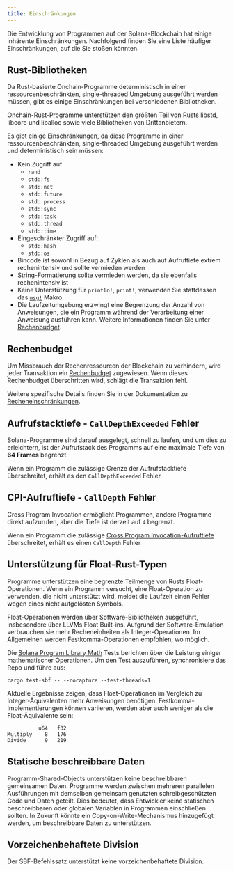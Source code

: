 ```yaml
---
title: Einschränkungen
---
```


Die Entwicklung von Programmen auf der Solana-Blockchain hat einige inhärente
Einschränkungen. Nachfolgend finden Sie eine Liste häufiger Einschränkungen, auf
die Sie stoßen könnten.

## Rust-Bibliotheken

Da Rust-basierte Onchain-Programme deterministisch in einer
ressourcenbeschränkten, single-threaded Umgebung ausgeführt werden müssen, gibt
es einige Einschränkungen bei verschiedenen Bibliotheken.

Onchain-Rust-Programme unterstützen den größten Teil von Rusts libstd, libcore
und liballoc sowie viele Bibliotheken von Drittanbietern.

Es gibt einige Einschränkungen, da diese Programme in einer
ressourcenbeschränkten, single-threaded Umgebung ausgeführt werden und
deterministisch sein müssen:

- Kein Zugriff auf
  - `rand`
  - `std::fs`
  - `std::net`
  - `std::future`
  - `std::process`
  - `std::sync`
  - `std::task`
  - `std::thread`
  - `std::time`
- Eingeschränkter Zugriff auf:
  - `std::hash`
  - `std::os`
- Bincode ist sowohl in Bezug auf Zyklen als auch auf Aufruftiefe extrem
  rechenintensiv und sollte vermieden werden
- String-Formatierung sollte vermieden werden, da sie ebenfalls rechenintensiv
  ist
- Keine Unterstützung für `println!`, `print!`, verwenden Sie stattdessen das
  [`msg!`](https://github.com/solana-labs/solana/blob/d9b0fc0e3eec67dfe4a97d9298b15969b2804fab/sdk/program/src/log.rs#L33)
  Makro.
- Die Laufzeitumgebung erzwingt eine Begrenzung der Anzahl von Anweisungen, die
  ein Programm während der Verarbeitung einer Anweisung ausführen kann. Weitere
  Informationen finden Sie unter [Rechenbudget](/docs/core/fees#compute-budget).

## Rechenbudget

Um Missbrauch der Rechenressourcen der Blockchain zu verhindern, wird jeder
Transaktion ein [Rechenbudget](/docs/references/terminology#compute-budget)
zugewiesen. Wenn dieses Rechenbudget überschritten wird, schlägt die Transaktion
fehl.

Weitere spezifische Details finden Sie in der Dokumentation zu
[Recheneinschränkungen](/docs/core/fees#compute-budget).

## Aufrufstacktiefe - `CallDepthExceeded` Fehler

Solana-Programme sind darauf ausgelegt, schnell zu laufen, und um dies zu
erleichtern, ist der Aufrufstack des Programms auf eine maximale Tiefe von **64
Frames** begrenzt.

Wenn ein Programm die zulässige Grenze der Aufrufstacktiefe überschreitet,
erhält es den `CallDepthExceeded` Fehler.

## CPI-Aufruftiefe - `CallDepth` Fehler

Cross Program Invocation ermöglicht Programmen, andere Programme direkt
aufzurufen, aber die Tiefe ist derzeit auf `4` begrenzt.

Wenn ein Programm die zulässige
[Cross Program Invocation-Aufruftiefe](/docs/core/cpi) überschreitet, erhält es
einen `CallDepth` Fehler

## Unterstützung für Float-Rust-Typen

Programme unterstützen eine begrenzte Teilmenge von Rusts Float-Operationen.
Wenn ein Programm versucht, eine Float-Operation zu verwenden, die nicht
unterstützt wird, meldet die Laufzeit einen Fehler wegen eines nicht aufgelösten
Symbols.

Float-Operationen werden über Software-Bibliotheken ausgeführt, insbesondere
über LLVMs Float Built-ins. Aufgrund der Software-Emulation verbrauchen sie mehr
Recheneinheiten als Integer-Operationen. Im Allgemeinen werden
Festkomma-Operationen empfohlen, wo möglich.

Die
[Solana Program Library Math](https://github.com/solana-labs/solana-program-library/tree/master/libraries/math)
Tests berichten über die Leistung einiger mathematischer Operationen. Um den
Test auszuführen, synchronisiere das Repo und führe aus:

```shell
cargo test-sbf -- --nocapture --test-threads=1
```

Aktuelle Ergebnisse zeigen, dass Float-Operationen im Vergleich zu
Integer-Äquivalenten mehr Anweisungen benötigen. Festkomma-Implementierungen
können variieren, werden aber auch weniger als die Float-Äquivalente sein:

```text
          u64   f32
Multiply    8   176
Divide      9   219
```

## Statische beschreibbare Daten

Programm-Shared-Objects unterstützen keine beschreibbaren gemeinsamen Daten.
Programme werden zwischen mehreren parallelen Ausführungen mit demselben
gemeinsam genutzten schreibgeschützten Code und Daten geteilt. Dies bedeutet,
dass Entwickler keine statischen beschreibbaren oder globalen Variablen in
Programmen einschließen sollten. In Zukunft könnte ein Copy-on-Write-Mechanismus
hinzugefügt werden, um beschreibbare Daten zu unterstützen.

## Vorzeichenbehaftete Division

Der SBF-Befehlssatz unterstützt keine vorzeichenbehaftete Division.

